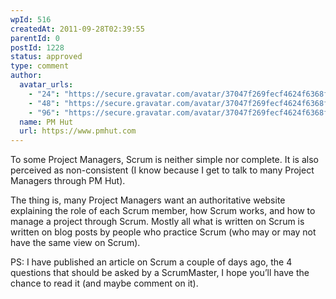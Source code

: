 ```yaml
---
wpId: 516
createdAt: 2011-09-28T02:39:55
parentId: 0
postId: 1228
status: approved
type: comment
author:
  avatar_urls:
    - "24": "https://secure.gravatar.com/avatar/37047f269fecf4624f6368feb9e8001b?s=24&d=mm&r=g"
    - "48": "https://secure.gravatar.com/avatar/37047f269fecf4624f6368feb9e8001b?s=48&d=mm&r=g"
    - "96": "https://secure.gravatar.com/avatar/37047f269fecf4624f6368feb9e8001b?s=96&d=mm&r=g"
  name: PM Hut
  url: https://www.pmhut.com
---
```


To some Project Managers, Scrum is neither simple nor complete. It is also perceived as non-consistent (I know because I get to talk to many Project Managers through PM Hut).

The thing is, many Project Managers want an authoritative website explaining the role of each Scrum member, how Scrum works, and how to manage a project through Scrum. Mostly all what is written on Scrum is written on blog posts by people who practice Scrum (who may or may not have the same view on Scrum).

PS: I have published an article on Scrum a couple of days ago, the 4 questions that should be asked by a ScrumMaster, I hope you’ll have the chance to read it (and maybe comment on it).